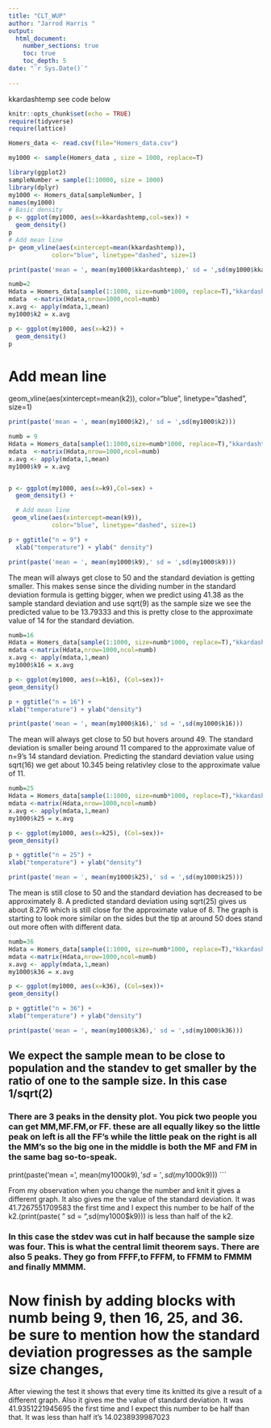 ```yaml
---
title: "CLT_WUP"
author: "Jarrod Harris "
output: 
  html_document:
    number_sections: true
    toc: true
    toc_depth: 5
date: "`r Sys.Date()`"    
    
---
```


kkardashtemp  see code below

```r
knitr::opts_chunk$set(echo = TRUE)
require(tidyverse)
require(lattice)
```

```r
Homers_data <- read.csv(file="Homers_data.csv")

my1000 <- sample(Homers_data , size = 1000, replace=T)

```

```r

library(ggplot2)
sampleNumber = sample(1:10000, size = 1000)
library(dplyr)
my1000 <- Homers_data[sampleNumber, ]
names(my1000)
# Basic density
p <- ggplot(my1000, aes(x=kkardashtemp,col=sex)) + 
  geom_density()
p
# Add mean line
p+ geom_vline(aes(xintercept=mean(kkardashtemp)),
            color="blue", linetype="dashed", size=1)
```
```r
print(paste('mean = ', mean(my1000$kkardashtemp),' sd = ',sd(my1000$kkardashtemp)))
```

```r
numb=2
Hdata = Homers_data[sample(1:1000, size=numb*1000, replace=T),"kkardashtemp"]
mdata  <-matrix(Hdata,nrow=1000,ncol=numb)
x.avg <- apply(mdata,1,mean)
my1000$k2 = x.avg

p <- ggplot(my1000, aes(x=k2)) + 
  geom_density() 
p
```

# Add mean line
  geom_vline(aes(xintercept=mean(k2)),
            color="blue", linetype="dashed", size=1)
 
```r
print(paste('mean = ', mean(my1000$k2),' sd = ',sd(my1000$k2)))
```

```r
numb = 9
Hdata = Homers_data[sample(1:1000,size=numb*1000, replace=T),"kkardashtemp"]
mdata  <-matrix(Hdata,nrow=1000,ncol=numb)
x.avg <- apply(mdata,1,mean)
my1000$k9 = x.avg


p <- ggplot(my1000, aes(x=k9),Col=sex) + 
  geom_density() +

  # Add mean line
 geom_vline(aes(xintercept=mean(k9)),
            color="blue", linetype="dashed", size=1)
```

```r
p + ggtitle("n = 9") +
  xlab("temperature") + ylab(" density")
```

```r
print(paste('mean = ', mean(my1000$k9),' sd = ',sd(my1000$k9)))
```

The mean will always get close to 50 and the standard deviation is getting smaller. This makes sense since the dividing number in the standard deviation formula is getting bigger, when we predict using 41.38 as the sample standard deviation and use sqrt(9) as the sample size we see the predicted value to be 13.79333 and this is pretty close to the approximate value of 14 for the standard deviation.

```r
numb=16
Hdata = Homers_data[sample(1:1000, size=numb*1000, replace=T),"kkardashtemp"]
mdata <-matrix(Hdata,nrow=1000,ncol=numb)
x.avg <- apply(mdata,1,mean)
my1000$k16 = x.avg

p <- ggplot(my1000, aes(x=k16), (Col=sex))+
geom_density()

p + ggtitle("n = 16") +
xlab("temperature") + ylab("density")
```

```r
print(paste('mean = ', mean(my1000$k16),' sd = ',sd(my1000$k16)))
```

The mean will always get close to 50 but hovers around 49. The standard deviation is smaller being around 11 compared to the approximate value of n=9’s 14 standard deviation. Predicting the standard deviation value using sqrt(16) we get about 10.345 being relativley close to the approximate value of 11.

```r
numb=25
Hdata = Homers_data[sample(1:1000, size=numb*1000, replace=T),"kkardashtemp"]
mdata <-matrix(Hdata,nrow=1000,ncol=numb)
x.avg <- apply(mdata,1,mean)
my1000$k25 = x.avg

p <- ggplot(my1000, aes(x=k25), (Col=sex))+
geom_density()

p + ggtitle("n = 25") +
xlab("temperature") + ylab("density")
```

```r
print(paste('mean = ', mean(my1000$k25),' sd = ',sd(my1000$k25)))
```

The mean is still close to 50 and the standard deviation has decreased to be approximately 8. A predicted standard deviation using sqrt(25) gives us about 8.276 which is still close for the approximate value of 8. The graph is starting to look more similar on the sides but the tip at around 50 does stand out more often with different data.

```r
numb=36
Hdata = Homers_data[sample(1:1000, size=numb*1000, replace=T),"kkardashtemp"]
mdata <-matrix(Hdata,nrow=1000,ncol=numb)
x.avg <- apply(mdata,1,mean)
my1000$k36 = x.avg

p <- ggplot(my1000, aes(x=k36), (Col=sex))+
geom_density()

p + ggtitle("n = 36") +
xlab("temperature") + ylab("density")
```

```r
print(paste('mean = ', mean(my1000$k36),' sd = ',sd(my1000$k36)))
```

## We expect the sample mean to be close to population and the standev to get smaller by the ratio of one to the sample size. In this case 1/sqrt(2)

### There are 3 peaks in the density plot. You pick two people you can get MM,MF.FM,or FF. these are all equally likey so the little peak on left is all the FF's while the little peak on the right is all the MM's so the big one in the middle is both the MF and FM in the same bag so-to-speak.  





print(paste('mean = ', mean(my1000$k9),' sd = ',sd(my1000$k9)))
```

From my observation when you change the number and knit it gives a different graph. It also gives me the value of the standard deviation. It was 41.7267551709583 the first time and I expect this number to be half of the k2.(print(paste( " sd = ",sd(my1000$k9))) is less than half of the k2.







### In this case the stdev was cut in half because the sample size was four. This is what the central limit theorem says. There are also 5 peaks. They go from FFFF,to FFFM, to FFMM to FMMM and finally MMMM.

# Now finish by adding blocks with numb being 9, then 16, 25, and 36. be sure to mention how the standard deviation progresses as the sample size changes,


After viewing the test it shows that every time its knitted its give a result of a different graph. Also it gives me the value of standard deviation. It was  41.9351221945695 the first time and I expect this number to be half than that. It was less than half it's 14.0238939987023